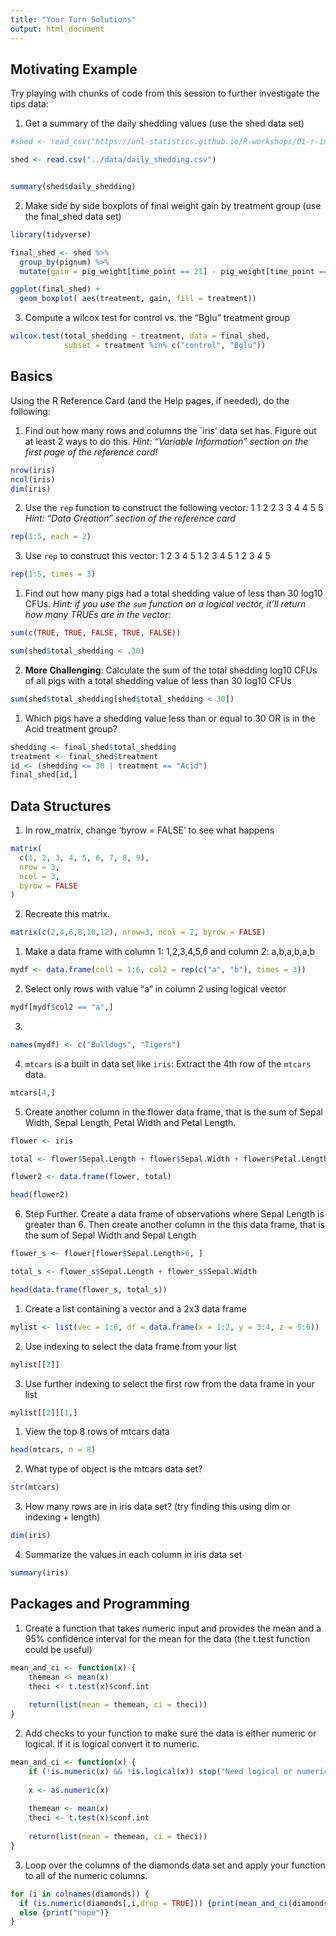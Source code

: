 ```yaml
---
title: "Your Turn Solutions"
output: html_document
---
```


## Motivating Example

Try playing with chunks of code from this session to further investigate the tips data:

1. Get a summary of the daily shedding values (use the shed data set)

```r

#shed <- read_csv("https://unl-statistics.github.io/R-workshops/01-r-intro/data/daily_shedding.csv")

shed <- read.csv("../data/daily_shedding.csv")


summary(shed$daily_shedding)
```

2. Make side by side boxplots of final weight gain by treatment group (use the final_shed data set)

```r
library(tidyverse)

final_shed <- shed %>% 
  group_by(pignum) %>% 
  mutate(gain = pig_weight[time_point == 21] - pig_weight[time_point == 0]) %>% filter(time_point == 21)  %>% ungroup() %>% select(-c(4:9))

ggplot(final_shed) + 
  geom_boxplot( aes(treatment, gain, fill = treatment))
```

3. Compute a wilcox test for control vs. the "Bglu" treatment group

```r
wilcox.test(total_shedding ~ treatment, data = final_shed,
            subset = treatment %in% c("control", "Bglu"))
```

## Basics

Using the R Reference Card (and the Help pages, if needed), do the following:

1. Find out how many rows and columns the `iris' data set has.  Figure out at least 2 ways to do this.
*Hint: "Variable Information" section on the first page of the reference card!*

```r
nrow(iris)
ncol(iris)
dim(iris)
```

2. Use the `rep` function to construct the following vector:  1 1 2 2 3 3 4 4 5 5
*Hint: "Data Creation" section of the reference card*

```r
rep(1:5, each = 2)
```

3. Use `rep` to construct this vector: 1 2 3 4 5 1 2 3 4 5 1 2 3 4 5

```r
rep(1:5, times = 3)
```

1. Find out how many pigs had a total shedding value of less than 30 log10 CFUs.
*Hint: if you use the `sum` function on a logical vector, it'll return how many TRUEs are in the vector:*
```r
sum(c(TRUE, TRUE, FALSE, TRUE, FALSE))
```

```r
sum(shed$total_shedding < .30)
```

2. **More Challenging**: Calculate the sum of the total shedding log10 CFUs of all pigs with a total shedding value of less than 30 log10 CFUs

```r
sum(shed$total_shedding[shed$total_shedding < 30])
```

1. Which pigs have a shedding value less than or equal to 30 OR is in the Acid treatment group?

```r
shedding <- final_shed$total_shedding
treatment <- final_shed$treatment
id <- (shedding <= 30 | treatment == "Acid")
final_shed[id,]
```

## Data Structures

1. In row_matrix, change 'byrow = FALSE' to see what happens

```r
matrix(
  c(1, 2, 3, 4, 5, 6, 7, 8, 9),
  nrow = 3,  
  ncol = 3,        
  byrow = FALSE        
)
```


2. Recreate this matrix.

```r
matrix(c(2,4,6,8,10,12), nrow=3, ncol = 2, byrow = FALSE)
```

1. Make a data frame with column 1: 1,2,3,4,5,6 and column 2: a,b,a,b,a,b

```r
mydf <- data.frame(col1 = 1:6, col2 = rep(c("a", "b"), times = 3))
```

2. Select only rows with value "a" in column 2 using logical vector

```r
mydf[mydf$col2 == "a",]
```

3.
```r
names(mydf) <- c("Bulldogs", "Tigers")
```


4. `mtcars` is a built in data set like `iris`: Extract the 4th row of the `mtcars` data.

```r
mtcars[4,]
```


5. Create another column in the flower data frame, that is the sum of Sepal Width, Sepal Length, Petal Width and Petal Length.

```r
flower <- iris

total <- flower$Sepal.Length + flower$Sepal.Width + flower$Petal.Length + flower$Petal.Width

flower2 <- data.frame(flower, total)

head(flower2)

```

6. Step Further. Create a data frame of observations where Sepal Length is greater than 6. Then create another column in the this data frame, that is the sum of Sepal Width and Sepal Length


```r
flower_s <- flower[flower$Sepal.Length>6, ]

total_s <- flower_s$Sepal.Length + flower_s$Sepal.Width

head(data.frame(flower_s, total_s))

```




1. Create a list containing a vector and a 2x3 data frame

```r
mylist <- list(vec = 1:6, df = data.frame(x = 1:2, y = 3:4, z = 5:6))
```

2. Use indexing to select the data frame from your list

```r
mylist[[2]]
```

3. Use further indexing to select the first row from the data frame in your list

```r
mylist[[2]][1,]
```

1. View the top 8 rows of mtcars data

```r
head(mtcars, n = 8)
```

2. What type of object is the mtcars data set?

```r
str(mtcars)
```

3. How many rows are in iris data set? (try finding this using dim or indexing + length)

```r
dim(iris)
```

4. Summarize the values in each column in iris data set

```r
summary(iris)
```

## Packages and Programming

1. Create a function that takes numeric input and provides the mean and a 95% confidence interval for the mean for the data (the t.test function could be useful)

```r
mean_and_ci <- function(x) {
    themean <- mean(x)
    theci <- t.test(x)$conf.int
    
    return(list(mean = themean, ci = theci))
}
```

2. Add checks to your function to make sure the data is either numeric or logical.  If it is logical convert it to numeric.

```r
mean_and_ci <- function(x) {
    if (!is.numeric(x) && !is.logical(x)) stop("Need logical or numeric data")
    
    x <- as.numeric(x)
    
    themean <- mean(x)
    theci <- t.test(x)$conf.int
    
    return(list(mean = themean, ci = theci))
}
```

3. Loop over the columns of the diamonds data set and apply your function to all of the numeric columns.

```r
for (i in colnames(diamonds)) {
  if (is.numeric(diamonds[,i,drop = TRUE])) {print(mean_and_ci(diamonds[,i,drop = TRUE]))}
  else {print("nope")}
}
```

